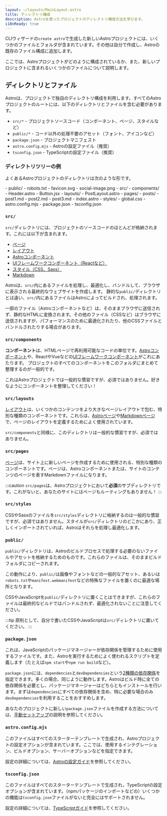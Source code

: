 ```yaml
---
layout: ~/layouts/MainLayout.astro
title: ディレクトリ構成
description: Astroを使ったプロジェクトのディレクトリ構成方法を学びます。
i18nReady: true
---
```


CLIウィザードの`create astro`で生成した新しいAstroプロジェクトには、いくつかのファイルとフォルダが含まれています。その他は自分で作成し、Astroの既存のファイル構成に追加します。

ここでは、Astroプロジェクトがどのように構成されているか、また、新しいプロジェクトに含まれるいくつかのファイルについて説明します。

## ディレクトリとファイル

Astroは、プロジェクトで独自のディレクトリ構成を利用します。すべてのAstroプロジェクトのルートには、以下のディレクトリとファイルを含む必要があります。

- `src/*` - プロジェクトソースコード（コンポーネント、ページ、スタイルなど）
- `public/*` - コード以外の処理不要のアセット（フォント、アイコンなど）
- `package.json` - プロジェクトマニフェスト
- `astro.config.mjs` - Astroの設定ファイル（推奨）
- `tsconfig.json` - TypeScriptの設定ファイル（推奨）

### ディレクトリツリーの例

よくあるAstroプロジェクトのディレクトリは次のような形です。

<FileTree>
- public/
  - robots.txt
  - favicon.svg
  - social-image.png
- src/
  - components/
    - Header.astro
    - Button.jsx
  - layouts/
    - PostLayout.astro
  - pages/
    - posts/
      - post1.md
      - post2.md
      - post3.md
    - index.astro
  - styles/
    - global.css
- astro.config.mjs
- package.json
- tsconfig.json
</FileTree>

### `src/`

`src/`ディレクトリには、プロジェクトのソースコードのほとんどが格納されます。これには以下が含まれます。

- [ページ](/ja/core-concepts/astro-pages/)
- [レイアウト](/ja/core-concepts/layouts/)
- [Astroコンポーネント](/ja/core-concepts/astro-components/)
- [UIフレームワークコンポーネント（Reactなど）](/ja/core-concepts/framework-components/)
- [スタイル（CSS、Sass）](/ja/guides/styling/)
- [Markdown](/ja/guides/markdown-content/)

Astroは、`src/`内にあるファイルを処理し、最適化し、バンドルして、ブラウザに表示される最終的なウェブサイトを作成します。 静的な`public/`ディレクトリとは違い、`src/`内にあるファイルはAstroによってビルドされ、処理されます。

一部のファイル（Astroコンポーネントなど）は、そのままブラウザに送信されず、静的なHTMLに変換されます。その他のファイル（CSSなど）はブラウザに送信されますが、パフォーマンスのために最適化されたり、他のCSSファイルとバンドルされたりする場合があります。

### `src/components`

**コンポーネント**は、HTMLページで再利用可能なコードの単位です。[Astroコンポーネント](/ja/core-concepts/astro-components/)や、ReactやVueなどの[UIフレームワークコンポーネント](/ja/core-concepts/framework-components/)がこれにあたります。 プロジェクトのすべてのコンポーネントをこのフォルダにまとめて整理するのが一般的です。

これはAstroプロジェクトでは一般的な慣習ですが、必須ではありません。好きなようにコンポーネントを整理してください！

### `src/layouts`

[レイアウト](/ja/core-concepts/layouts/)は、いくつかのコンテンツをより大きなページレイアウトで包む、特別な種類のコンポーネントです。これらは、[Astroページ](/ja/core-concepts/astro-pages/)や[Markdownページ](/ja/guides/markdown-content/)で、ページのレイアウトを定義するためによく使用されています。

`src/components`と同様に、このディレクトリは一般的な慣習ですが、必須ではありません。

### `src/pages`

[ページ](/ja/core-concepts/astro-pages/)は、サイト上に新しいページを作成するために使用される、特別な種類のコンポーネントです。ページは、Astroコンポーネントまたは、サイトのコンテンツのページを表すMarkdownファイルになります。

:::caution
`src/pages`は、Astroプロジェクトにおいて**必須**のサブディレクトリです。これがないと、あなたのサイトにはページもルーティングもありません！
:::

### `src/styles`

CSSやSassのファイルを`src/styles`ディレクトリに格納するのは一般的な慣習ですが、必須ではありません。スタイルが`src/`ディレクトリのどこかにあり、正しくインポートされていれば、Astroはそれらを処理し最適化します。

### `public/`

`public/`ディレクトリは、Astroのビルドプロセスで処理する必要のないファイルやアセットを格納するためのものです。これらのファイルは、そのままビルドフォルダにコピーされます。

この動作により、`public/`は画像やフォントなどの一般的なアセット、あるいは`robots.txt`や`manifest.webmanifest`などの特殊なファイルを置くのに最適な場所となります。

CSSやJavaScriptを`public/`ディレクトリに置くことはできますが、これらのファイルは最終的なビルドではバンドルされず、最適化されないことに注意してください。

:::tip
原則として、自分で書いたCSSやJavaScriptは`src/`ディレクトリに置いてください。
:::

### `package.json`

これは、JavaScriptのパッケージマネージャーが依存関係を管理するために使用するファイルです。また、Astroを実行するためによく使われるスクリプトを定義します（たとえば`npm start`や`npm run build`など）。

`package.json`には、`dependencies`と`devDependencies`という[2種類の依存関係](https://docs.npmjs.com/specifying-dependencies-and-devdependencies-in-a-package-json-file)を指定できます。多くの場合、同じように動作します。Astroはビルド時に全ての依存関係を必要とし、パッケージマネージャーはどちらともインストールを行います。まずは`dependencies`にすべての依存関係を含め、特に必要な場合のみ`devDependencies`を利用することをおすすめします。

あなたのプロジェクトに新しい`package.json`ファイルを作成する方法については、[手動セットアップ](/ja/install/manual/)の説明を参照してください。

### `astro.config.mjs`

このファイルはすべてのスターターテンプレートで生成され、Astroプロジェクトの設定オプションが含まれています。ここでは、使用するインテグレーション、ビルドオプション、サーバーオプションなどを指定できます。

設定の詳細については、[Astroの設定ガイド](/ja/reference/configuration-reference/#article)を参照してください。

### `tsconfig.json`

このファイルはすべてのスターターテンプレートで生成され、TypeScriptの設定オプションが含まれています。（npmパッケージのインポートなどの）いくつかの機能は`tsconfig.json`ファイルがないと完全にはサポートされません。

設定の詳細については、[TypeScriptガイド](/ja/guides/typescript/)を参照してください。
